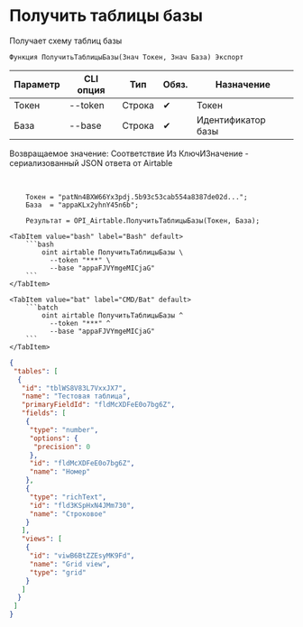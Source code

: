 ﻿---
sidebar_position: 2
description: Получить таблицы базы и другие функции для работы с Airtable в Открытом пакете интеграций - бесплатной open-source библиотеке интеграций для 1С:Предприятие 8, OneScript и CLI
keywords: [1C, 1С, 1С:Предприятие, 1С:Предприятие 8.3, API, Интеграция, Сервисы, Обмен, OneScript, CLI, Airtable]
---


# Получить таблицы базы
 Получает схему таблиц базы



`Функция ПолучитьТаблицыБазы(Знач Токен, Знач База) Экспорт`

  | Параметр | CLI опция | Тип | Обяз. | Назначение |
  |-|-|-|-|-|
  | Токен | --token | Строка | &#x2714; | Токен |
  | База | --base | Строка | &#x2714; | Идентификатор базы |

  
  Возвращаемое значение:   Соответствие Из КлючИЗначение - сериализованный JSON ответа от Airtable

<br/>



```bsl title="Пример использования для 1С:Предприятие/OneScript"
    Токен = "patNn4BXW66Yx3pdj.5b93c53cab554a8387de02d...";
    База  = "appaKLx2yhnY45n6b";

    Результат = OPI_Airtable.ПолучитьТаблицыБазы(Токен, База);
```
    

 <Tabs>
  
    <TabItem value="bash" label="Bash" default>
        ```bash
            oint airtable ПолучитьТаблицыБазы \
              --token "***" \
              --base "appaFJVYmgeMICjaG"
        ```
    </TabItem>
  
    <TabItem value="bat" label="CMD/Bat" default>
        ```batch
            oint airtable ПолучитьТаблицыБазы ^
              --token "***" ^
              --base "appaFJVYmgeMICjaG"
        ```
    </TabItem>
</Tabs>


```json title="Результат"
{
 "tables": [
  {
   "id": "tblWS8V83L7VxxJX7",
   "name": "Тестовая таблица",
   "primaryFieldId": "fldMcXDFeE0o7bg6Z",
   "fields": [
    {
     "type": "number",
     "options": {
      "precision": 0
     },
     "id": "fldMcXDFeE0o7bg6Z",
     "name": "Номер"
    },
    {
     "type": "richText",
     "id": "fld3KSpHxN4JMm730",
     "name": "Строковое"
    }
   ],
   "views": [
    {
     "id": "viwB6BtZZEsyMK9Fd",
     "name": "Grid view",
     "type": "grid"
    }
   ]
  }
 ]
}
```
